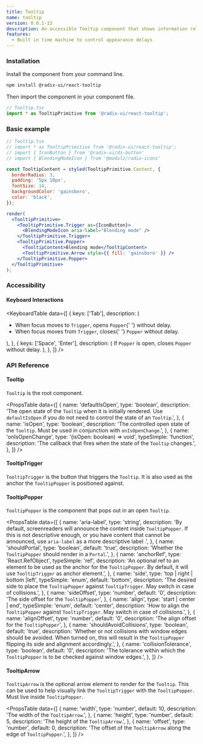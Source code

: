 ```yaml
---
title: Tooltip
name: tooltip
version: 0.0.1-13
description: An accessible Tooltip component that shows information related to an element when it is hovered or focused.
features:
  - Built in time machine to control appearance delays
---
```


### Installation

Install the component from your command line.

```bash
npm install @radix-ui/react-tooltip
```

Then import the component in your component file.

```jsx
// Tooltip.tsx
import * as TooltipPrimitive from '@radix-ui/react-tooltip';
```

### Basic example

```jsx live manual
// Tooltip.tsx
// import * as TooltipPrimitive from '@radix-ui/react-tooltip';
// import { IconButton } from '@radix-ui/ds-button'
// import { BlendingModeIcon } from '@modulz/radix-icons'

const TooltipContent = styled(TooltipPrimitive.Content, {
  borderRadius: 3,
  padding: '5px 10px',
  fontSize: 14,
  backgroundColor: 'gainsboro',
  color: 'black',
});

render(
  <TooltipPrimitive>
    <TooltipPrimitive.Trigger as={IconButton}>
      <BlendingModeIcon aria-label="Blending mode" />
    </TooltipPrimitive.Trigger>
    <TooltipPrimitive.Popper>
      <TooltipContent>Blending mode</TooltipContent>
      <TooltipPrimitive.Arrow style={{ fill: 'gainsboro' }} />
    </TooltipPrimitive.Popper>
  </TooltipPrimitive>
);
```

### Accessibility

#### Keyboard Interactions

<KeyboardTable
  data={[
    {
      keys: ['Tab'],
      description: (
        <ul>
          <li>
            When focus moves to <Code>Trigger</Code>, opens <Code>Popper</Code>{' '}
            without delay.
          </li>
          <li>
            When focus moves from <Code>Trigger</Code>, closes{' '}
            <Code>Popper</Code> without delay.
          </li>
        </ul>
      ),
    },
    {
      keys: ['Space', 'Enter'],
      description: (
        <span>
          If <Code>Popper</Code> is open, closes <Code>Popper</Code> without
          delay.
        </span>
      ),
    },
  ]}
/>

### API Reference

#### Tooltip

`Tooltip` is the root component.

<PropsTable
  data={[
    {
      name: 'defaultIsOpen',
      type: 'boolean',
      description:
        'The open state of the `Tooltip` when it is initially rendered. Use `defaultIsOpen` if you do not need to control the state of an `Tooltip`.',
    },
    {
      name: 'isOpen',
      type: 'boolean',
      description:
        'The controlled open state of the `Tooltip`. Must be used in conjunction with `onIsOpenChange`.',
    },
    {
      name: 'onIsOpenChange',
      type: '(isOpen: boolean) => void',
      typeSimple: 'function',
      description:
        'The callback that fires when the state of the `Tooltip` changes.',
    },
  ]}
/>

#### TooltipTrigger

`TooltipTrigger` is the button that triggers the `Tooltip`. It is also used as the anchor the `TooltipPopper` is positioned against.

#### TooltipPopper

`TooltipPopper` is the component that pops out in an open `Tooltip`.

<PropsTable
  data={[
    {
      name: 'aria-label',
      type: 'string',
      description:
        'By default, screenreaders will announce the content inside `TooltipPopper`. If this is not descriptive enough, or you have content that cannot be announced, use `aria-label` as a more descriptive label .',
    },
    {
      name: 'shouldPortal',
      type: 'boolean',
      default: 'true',
      description: 'Whether the `TooltipPopper` should render in a `Portal`.',
    },
    {
      name: 'anchorRef',
      type: 'React.RefObject<MeasurableElement>',
      typeSimple: 'ref',
      description:
        'An optional ref to an element to be used as the anchor for the `TooltipPopper`. By default, it will use `TooltipTrigger` as anchor element.',
    },
    {
      name: 'side',
      type: 'top | right | bottom |left',
      typeSimple: 'enum',
      default: 'bottom',
      description:
        'The desired side to place the `TooltipPopper` against `TooltipTrigger`. May switch in case of collisions.',
    },
    {
      name: 'sideOffset',
      type: 'number',
      default: '0',
      description: 'The side offset for the `TooltipPopper`',
    },
    {
      name: 'align',
      type: 'start | center | end',
      typeSimple: 'enum',
      default: 'center',
      description:
        'How to align the `TooltipPopper` against `TooltipTrigger`. May switch in case of collisions.',
    },
    {
      name: 'alignOffset',
      type: 'number',
      default: '0',
      description: 'The align offset for the `TooltipPopper`',
    },
    {
      name: 'shouldAvoidCollisions',
      type: 'boolean',
      default: 'true',
      description:
        'Whether or not collisions with window edges should be avoided. When turned on, this will result in the `TooltipPopper` flipping its side and alignment accordingly.',
    },
    {
      name: 'collisionTolerance',
      type: 'boolean',
      default: '0',
      description:
        'The tolerance within which the `TooltipPopper` is to be checked against window edges.',
    },
  ]}
/>

#### TooltipArrow

`TooltipArrow` is the optional arrow element to render for the `Tooltip`. This can be used to help visually link the `TooltipTrigger` with the `TooltipPopper`. Must live inside `TooltipPopper`.

<PropsTable
  data={[
    {
      name: 'width',
      type: 'number',
      default: 10,
      description: 'The width of the `TooltipArrow`.',
    },
    {
      name: 'height',
      type: 'number',
      default: 5,
      description: 'The height of the `TooltipArrow`.',
    },
    {
      name: 'offset',
      type: 'number',
      default: 0,
      description:
        'The offset of the `TooltipArrow` along the edge of `TooltipPopper`.',
    },
  ]}
/>
